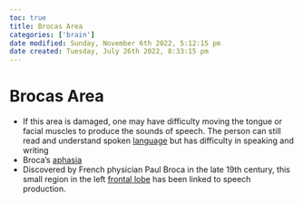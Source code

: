 ```yaml
---
toc: true
title: Brocas Area
categories: ['brain']
date modified: Sunday, November 6th 2022, 5:12:15 pm
date created: Tuesday, July 26th 2022, 8:33:15 pm
---
```


# Brocas Area
- If this area is damaged, one may have difficulty moving the tongue or facial muscles to produce the sounds of speech. The person can still read and understand spoken [language](language.qmd) but has difficulty in speaking and writing
- Broca's [aphasia](aphasia.qmd)
- Discovered by French physician Paul Broca in the late 19th century, this small region in the left [frontal lobe](frontal lobe.qmd) has been linked to speech production.



